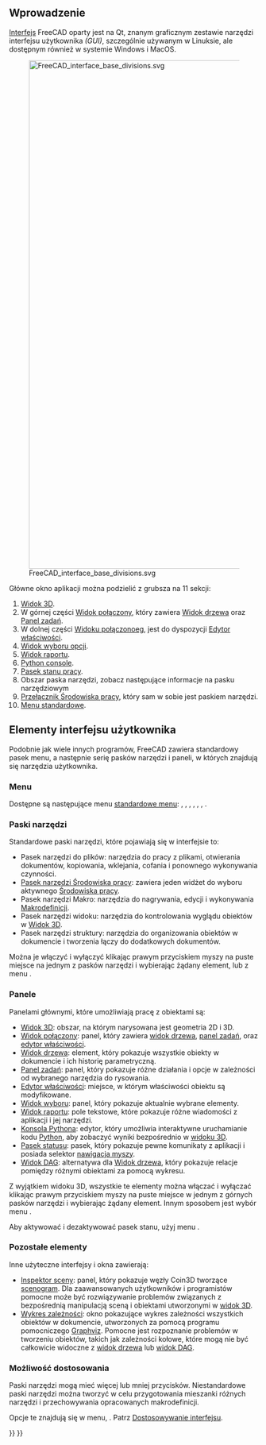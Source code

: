 <languages/>
{{TOCright}}

<span id="Introduction"></span>
==Wprowadzenie==

[[interface|Interfejs]] FreeCAD oparty jest na Qt, znanym graficznym zestawie narzędzi interfejsu użytkownika ''(GUI)'', szczególnie używanym w Linuksie, ale dostępnym również w systemie Windows i MacOS.

[[File:FreeCAD_interface_base_divisions.svg|1024px]]

{{Caption|Standardowy interfejs w wersji 0.19.}}

Główne okno aplikacji można podzielić z grubsza na 11 sekcji:
# [[3D view|Widok 3D]].
# W górnej części [[combo_view|Widok połączony]], który zawiera [[tree_view|Widok drzewa]] oraz [[task panel|Panel zadań]].
# W dolnej części [[combo_view|Widoku połączonoeg]], jest do dyspozycji [[property_editor|Edytor właściwości]].
# [[selection_view|Widok wyboru opcji]].
# [[report_view|Widok raportu]].
# [[Python_console|Python console]].
# [[status_bar|Pasek stanu pracy]].
# Obszar paska narzędzi, zobacz następujące informacje na pasku narzędziowym
# [[Std_Workbench|Przełącznik Środowiska pracy]], który sam w sobie jest paskiem narzędzi.
# [[Standard_Menu|Menu standardowe]].

<span id="Components_of_the_interface"></span>
==Elementy interfejsu użytkownika==

Podobnie jak wiele innych programów, FreeCAD zawiera standardowy pasek menu, a następnie serię pasków narzędzi i paneli, w których znajdują się narzędzia użytkownika.

<span id="Menus"></span>
===Menu===

Dostępne są następujące menu [[Standard_Menu|standardowe menu]]: {{StdMenu|[[Std_File_Menu|{{MenuCommand|Plik}}]]}}, {{StdMenu|[[Std_Edit_Menu|{{MenuCommand|Edycja}}]]}}, {{StdMenu|[[Std_View_Menu|{{MenuCommand|Widok}}]]}}, {{StdMenu|[[Std_Tools_Menu|{{MenuCommand|Narzędzia}}]]}}, {{StdMenu|[[Std_Macro_Menu|{{MenuCommand|Makro}}]]}}, {{StdMenu|[[Std_Windows_Menu|{{MenuCommand|Okna}}]]}}, {{StdMenu|[[Std_Help_Menu|{{MenuCommand|Pomoc}}]]}}.

<span id="Toolbars"></span>
===Paski narzędzi===

Standardowe paski narzędzi, które pojawiają się w interfejsie to:
* Pasek narzędzi do plików: narzędzia do pracy z plikami, otwierania dokumentów, kopiowania, wklejania, cofania i ponownego wykonywania czynności.
* [[Std_Workbench|Pasek narzędzi Środowiska pracy]]: zawiera jeden widżet do wyboru aktywnego [[workbenches|Środowiska pracy]].
* Pasek narzędzi Makro: narzędzia do nagrywania, edycji i wykonywania [[macros|Makrodefinicji]].
* Pasek narzędzi widoku: narzędzia do kontrolowania wyglądu obiektów w [[3D view|Widok 3D]].
* Pasek narzędzi struktury: narzędzia do organizowania obiektów w dokumencie i tworzenia łączy do dodatkowych dokumentów.

Można je włączyć i wyłączyć klikając prawym przyciskiem myszy na puste miejsce na jednym z pasków narzędzi i wybierając żądany element, lub z menu {{MenuCommand|Widok → Paski narzędzi}}.

<span id="Panels"></span>
===Panele===

Panelami głównymi, które umożliwiają pracę z obiektami są:
* [[3D_view/pl|Widok 3D]]: obszar, na którym narysowana jest geometria 2D i 3D.
* [[Combo_view/pl|Widok połączony]]: panel, który zawiera [[Tree_view/pl|widok drzewa]], [[Task_panel/pl|panel zadań]], oraz [[Property_editor/pl|edytor właściwości]].
* [[Tree_view/pl|Widok drzewa]]: element, który pokazuje wszystkie obiekty w dokumencie i ich historię parametryczną.
* [[Task_panel/pl|Panel zadań]]: panel, który pokazuje różne działania i opcje w zależności od wybranego narzędzia do rysowania.
* [[Property_editor/pl|Edytor właściwości]]: miejsce, w którym właściwości obiektu są modyfikowane.
* [[Selection_view/pl|Widok wyboru]]: panel, który pokazuje aktualnie wybrane elementy.
* [[Report_view/pl|Widok raportu]]: pole tekstowe, które pokazuje różne wiadomości z aplikacji i jej narzędzi.
* [[Python_console/pl|Konsola Pythona]]: edytor, który umożliwia interaktywne uruchamianie kodu [[Python/pl|Python]], aby zobaczyć wyniki bezpośrednio w [[3D_view/pl|widoku 3D]].
* [[Status_bar/pl|Pasek statusu]]: pasek, który pokazuje pewne komunikaty z aplikacji i posiada selektor [[Mouse_navigation/pl|nawigacja myszy]].
*[[DAG_view/pl|Widok DAG]]: alternatywa dla [[Tree_view/pl|Widok drzewa]], który pokazuje relacje pomiędzy różnymi obiektami za pomocą wykresu.

Z wyjątkiem widoku 3D, wszystkie te elementy można włączać i wyłączać klikając prawym przyciskiem myszy na puste miejsce w jednym z górnych pasków narzędzi i wybierając żądany element. Innym sposobem jest wybór menu {{MenuCommand|Widok → Panele}}.

Aby aktywować i dezaktywować pasek stanu, użyj menu {{MenuCommand|Widok → Pasek stanu}}.

<span id="Other"></span>
===Pozostałe elementy===

Inne użyteczne interfejsy i okna zawierają:
* [[Std_SceneInspector/pl|Inspektor sceny]]: panel, który pokazuje węzły Coin3D tworzące [[Scenegraph/pl|scenogram]]. Dla zaawansowanych użytkowników i programistów pomocne może być rozwiązywanie problemów związanych z bezpośrednią manipulacją sceną i obiektami utworzonymi w [[3D_view/pl|widok 3D]].
* [[Std_DependencyGraph/pl|Wykres zależności]]: okno pokazujące wykres zależności wszystkich obiektów w dokumencie, utworzonych za pomocą programu pomocniczego [https://graphviz.org/ Graphviz]. Pomocne jest rozpoznanie problemów w tworzeniu obiektów, takich jak zależności kołowe, które mogą nie być całkowicie widoczne z [[Tree_view/pl|widok drzewa]] lub [[DAG_view/pl|widok DAG]].

<span id="Customization"></span>
===Możliwość dostosowania===

Paski narzędzi mogą mieć więcej lub mniej przycisków. Niestandardowe paski narzędzi można tworzyć w celu przygotowania mieszanki różnych narzędzi i przechowywania opracowanych makrodefinicji.

Opcje te znajdują się w menu, {{MenuCommand|Narzędzia → Dostosuj}}. Patrz [[Interface Customization|Dostosowywanie interfejsu]].

{{Interface navi{{#translation:}}}}
{{Userdocnavi{{#translation:}}}}